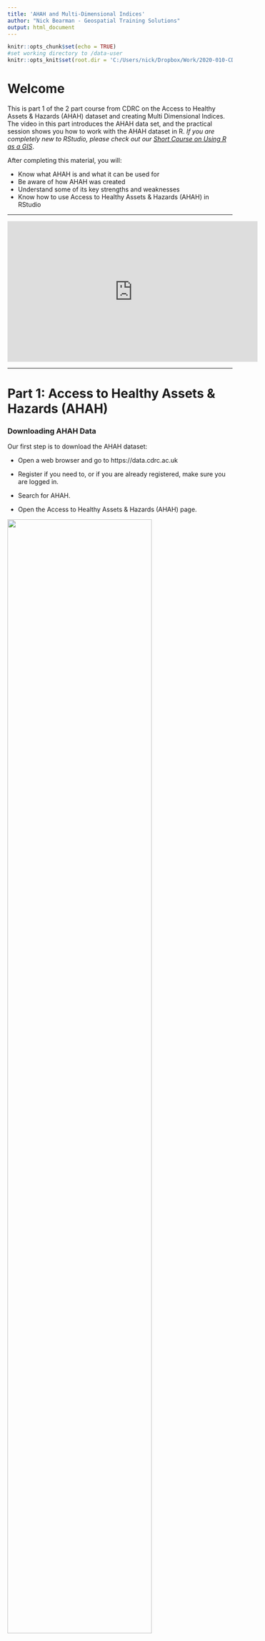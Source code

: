 ```yaml
---
title: 'AHAH and Multi-Dimensional Indices'
author: "Nick Bearman - Geospatial Training Solutions"
output: html_document
---
```


```r
knitr::opts_chunk$set(echo = TRUE)
#set working directory to /data-user
knitr::opts_knit$set(root.dir = 'C:/Users/nick/Dropbox/Work/2020-010-CDRC-training/ahah-multi-dimensional-indices/cdrc-ahah-mdi-course-material-repo/data-user')
```

# Welcome

This is part 1 of the 2 part course from CDRC on the Access to Healthy Assets & Hazards (AHAH) dataset and creating Multi Dimensional Indices. The video in this part introduces the AHAH data set, and the practical session shows you how to work with the AHAH dataset in R. *If you are completely new to RStudio, please check out our [Short Course on Using R as a GIS](https://data.cdrc.ac.uk/dataset/short-course-using-r-gis)*. 

After completing this material, you will:  

- Know what AHAH is and what it can be used for  
- Be aware of how AHAH was created  
- Understand some of its key strengths and weaknesses  
- Know how to use Access to Healthy Assets & Hazards (AHAH) in RStudio  

----

<iframe width="560" height="315" src="https://www.youtube.com/embed/N5jMOs9dZaY" frameborder="0" allow="accelerometer; autoplay; clipboard-write; encrypted-media; gyroscope; picture-in-picture" allowfullscreen></iframe>

----

# Part 1: Access to Healthy Assets & Hazards (AHAH)

### Downloading AHAH Data

Our first step is to download the AHAH dataset:

- Open a web browser and go to https://data.cdrc.ac.uk  

- Register if you need to, or if you are already registered, make sure you are logged in.  

- Search for AHAH.  

- Open the Access to Healthy Assets & Hazards (AHAH) page.  

![](images/ahah-page.png){ width=80% }

- Scroll down and choose the download option for the AHAH Overall Index and Domains  

![](images/ahah-download.png){ width=80% }

- Save the `ahahv2domainsindex.csv` file to your working directory.  

- Open the file in Excel - what data do we have?  

- *Check out the Metadata download if you need to.*  

### Loading AHAH data in R

- Start a new Script in RStudio.  

- Set your working directory.  

- Use this code to read in the file:

```r
ahah <- read.csv("ahahv2domainsindex.csv")
```

- Use `head()` to check what the data are:

```r
head(ahah)
```

- Is this the data we expect to see?  

- Use `View()` to look at the data.  

- Use `str()` to see whether they are character or numeric variables.  

```r
str(ahah)
```

- Is this what you expect?  

*There will be character `chr`, integer `int` and numeric `num` values in this data frame. Make sure you can identify which is which, and that you know what the differences are.*

- How are the data distributed? (try `hist()`).  

### Loading Spatial Data

To create any maps, we need some spatial data. 

- Go to http://census.edina.ac.uk/ and select **Boundary Data Selector**. 
- Then set **Country** to **England**, **Geography** to **Statistical Building Block**, **dates** to **2011 and later**, and click **Find**.
- Select **English Lower Layer Super Output Areas, 2011** and click **List Areas**. 
- Select **Liverpool** from the list and click **Extract Boundary Data**. 
- After a 5 to 20 second wait, click `BoundaryData.zip` to download the files. 

Extract the files, and move all the files starting with the name `england_lsoa_2011` to your working folder. 
  
```r
unzip("england_lsoa_2011.zip")
```

We will also need some spatial libraries:

```r
#load libraries
library(sf)
library(tmap)
```

Read in the spatial data we downloaded from Edina:

```r
#read in shapefile
LSOA <- st_read("england_lsoa_2011.shp")
```

- Has the data been read in correctly? Try `head()`, `class()` and `str()`. 
 
Let's do a quick map:

```r
qtm(LSOA)
```

- Is the data correct? *Does it look the data we were expecting to see?*  

### Joining Attribute and Spatial Data

Next step is to join the attribute data (`ahah`) to the spatial data (`LSOA`). 

Use `head()` to check which columns we are using for the join:

```r
#check which columns we are joining
head(ahah)
head(LSOA)
```

```r
#join attribute data to LSOA
LSOA <- merge(LSOA, ahah, by.x="code", by.y="lsoa11")

#check output
head(LSOA)
```

Finally, we can plot the maps quickly using `qtm()` from the `tmap` library:

```r
#ahah index
qtm(LSOA, "ahah")
#ahah deciles
qtm(LSOA, "d_ahah")
```

This works well, and we can choose which variable to show. However we don't get many options with this. We can use a different function `tm_shape()`, which will give us more options. 

```r
tm_shape(LSOA) +
tm_polygons("ahah")
```

```r
tm_shape(LSOA) +
tm_polygons("ahah", title = "AHAH Index", palette = "Greens", style = "jenks") +
tm_layout(legend.title.size = 0.8)
```

This allows us to change the title, colours and legend title size. Try substituting in `Blues` and adjusting the title. 

- Why are the different colours important?  
- Which classification method should we use?  

*If you are not sure about classification, look at [Part 2: Mapping Spatial Data](https://data.cdrc.ac.uk/system/files/short-course-r-gis_0.html#part2) of the [Short Course on Using R as a GIS](https://data.cdrc.ac.uk/dataset/short-course-using-r-gis).  

We have the data for AHAH, but we also have the domain data as well. Can you plot a map for one of the domains? 

### Exercise

By now you should have a R script with all the steps to:

- read in the AHAH data  
- read in the spatial data (for whatever area you want to show)  
- join the two data sets  
- plot a map  

Try creating a map for a different area of the UK, using the script you have. 

<!-- What problems do you come across? -->
  
<!-- limitations of AHAH -->
<!-- limitations of R -->

# Additonal Exercises

### Routing in Routino

Routino is one of the key pieces of software used to create the data used in the AHAH index. You can see how the routing is done using the example tool on the website. 

- Go to http://www.routino.org/  
- Click **Calculate Route (UK)** on the top left   
- Click on the **Leaflet Version** map  
- Under **1** under **Waypoints**, type in a location or postcode and press enter  
- A list may appear beneath - select the location from the list  
- Repeat the process for **2** (destination)  
- Choose an appropriate transport type (*Motorcar* is default)  
- Click on **Shortest Route** 
- It will show *Router Running*. It may take 10 seconds or so. 
- It will then show the route (you may need to adjust the map). 
<!-- last updated 2020-09-23 -->

![Example of routing in Routino](images/routino-example.png){ width=80% }

Working with loops is key for the creation of this dataset. 

### Loops

Loops are a great computer programming concept we can use. Working from the example above, and the loop code from the [Short Course on Using R as a GIS](https://data.cdrc.ac.uk/dataset/short-course-using-r-gis), can you write a loop to create a map for each domain of the AHAH index?

**Mini R Course loop code:**

```r
#set which variables will be mapped
  mapvariables <- c("AllUsualResidents", "Age00to04", "Age05to07")

#loop through for each map
  for (i in 1:length(mapvariables)) {
  #setup map
    m <- tm_shape(LSOA) +
      #set variable, colours and classes
      tm_polygons(mapvariables[i], palette = "Greens", style = "equal") +
      #set scale bar
      tm_scale_bar(width = 0.22, position = c(0.05, 0.18)) +
      #set compass
      tm_compass(position = c(0.3, 0.07)) + 
      #set layout
      tm_layout(frame = F, title = "Liverpool", title.size = 2, 
                title.position = c(0.7, "top"))
    #save map
    tmap_save(m, filename = paste0("map-",mapvariables[i],".png"))
  #end loop
  }
```

----

This practical was written using R 3.5.1 (2018-07-02) and RStudio 1.1.463, and tested on R 4.0.2 (2020-06-22) and RStudio Cloud (RStudio Server Pro Version 1.3.1056-1) by Dr. Nick Bearman (nick@geospatialtrainingsolutions.co.uk). 

This work is licensed under the Attribution-NonCommercial-ShareAlike 4.0 International License. To view a copy of this license, visit http://creativecommons.org/licenses/by-nc-sa/4.0/. The latest version of the workbook is available from <!-- data.cdrc.ac.uk and -->  https://github.com/nickbearman/cdrc-ahah-mdi-course. This version was created on `r format(Sys.time(), '%d %B %Y')`. 

